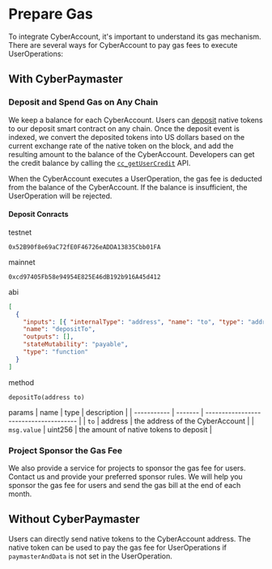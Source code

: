 # Prepare Gas

To integrate CyberAccount, it's important to understand its gas mechanism. There are several ways for CyberAccount to pay gas fees to execute UserOperations:

## With CyberPaymaster

### Deposit and Spend Gas on Any Chain

We keep a balance for each CyberAccount. Users can [deposit](../sdk/cyber-account.mdx#methods-2) native tokens to our deposit smart contract on any chain. Once the deposit event is indexed, we convert the deposited tokens into US dollars based on the current exchange rate of the native token on the block, and add the resulting amount to the balance of the CyberAccount. Developers can get the credit balance by calling the [`cc_getUserCredit`](../apis/paymaster/cc_getUserCredit.mdx) API.

When the CyberAccount executes a UserOperation, the gas fee is deducted from the balance of the CyberAccount. If the balance is insufficient, the UserOperation will be rejected.

#### Deposit Conracts

testnet
```
0x52B90f8e69aC72fE0F46726eADDA13835Cbb01FA
```
mainnet
```
0xcd97405Fb58e94954E825E46dB192b916A45d412
```
abi
```json
[
  {
    "inputs": [{ "internalType": "address", "name": "to", "type": "address" }],
    "name": "depositTo",
    "outputs": [],
    "stateMutability": "payable",
    "type": "function"
  }
]

```
method
```solidity
depositTo(address to)
```
params
| name        | type    | description                            |
| ----------- | ------- | -------------------------------------- |
| `to`        | address | the address of the CyberAccount        |
| `msg.value` | uint256 | the amount of native tokens to deposit |



### Project Sponsor the Gas Fee

We also provide a service for projects to sponsor the gas fee for users. Contact us and provide your preferred sponsor rules. We will help you sponsor the gas fee for users and send the gas bill at the end of each month.

## Without CyberPaymaster

Users can directly send native tokens to the CyberAccount address. The native token can be used to pay the gas fee for UserOperations if `paymasterAndData` is not set in the UserOperation.
